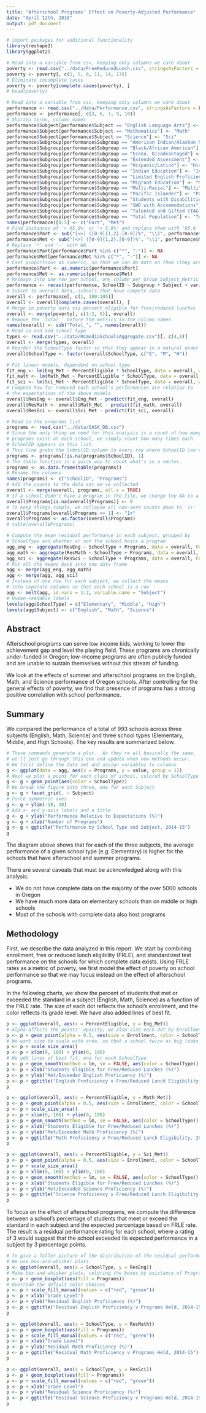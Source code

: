 ```yaml
---
title: "Afterschool Programs’ Effect on Poverty-Adjusted Performance"
date: "April 12th, 2016"
output: pdf_document
---
```


```r
# import packages for additional functionality
library(reshape2)
library(ggplot2)
```

```r
# Read into a variable from csv, keeping only columns we care about
poverty <- read.csv("../data/FreeReducedLunch.csv", stringsAsFactors = FALSE)
poverty <- poverty[, c(1, 5, 8, 11, 14, 17)]
# Eliminate incomplete cases
poverty <- poverty[complete.cases(poverty), ]
# head(poverty)
```

```r
# Read into a variable from csv, keeping only columns we care about
performance <- read.csv("../data/Performance.csv", stringsAsFactors = FALSE)
performance <- performance[, c(3, 6, 7, 9, 10)]
# Shorten terms, column names
performance$Subject[performance$Subject == "English Language Arts"] <- "Eng"
performance$Subject[performance$Subject == "Mathematics"] <- "Math"
performance$Subject[performance$Subject == "Science"] <- "Sci"
performance$Subgroup[performance$Subgroup == "American Indian/Alaskan Native"] <- "NaAmer"
performance$Subgroup[performance$Subgroup == "Black/African American"] <- "Black"
performance$Subgroup[performance$Subgroup == "Econo. Disadvantaged"] <- "EcoDis"
performance$Subgroup[performance$Subgroup == "Extended Assessment"] <- "ExAsmt"
performance$Subgroup[performance$Subgroup == "Hispanic/Latino"] <- "HisLat"
performance$Subgroup[performance$Subgroup == "Indian Education"] <- "IndEd"
performance$Subgroup[performance$Subgroup == "Limited English Proficient (LEP)"] <- "LimEng"
performance$Subgroup[performance$Subgroup == "Migrant Education"] <- "MigEdu"
performance$Subgroup[performance$Subgroup == "Multi-Racial"] <- "Multi"
performance$Subgroup[performance$Subgroup == "Pacific Islander"] <- "PacIsl"
performance$Subgroup[performance$Subgroup == "Students with Disabilities (SWD)"] <- "SWD" 
performance$Subgroup[performance$Subgroup == "SWD with Accommodations"] <- "SWDAcc" 
performance$Subgroup[performance$Subgroup == "Talented and Gifted (TAG)"] <- "TAG"
performance$Subgroup[performance$Subgroup == "Total Population"] <- "Total"
names(performance)[4:5] <- c("Part", "Met")
# Find instances of '> 95.0%' or '< 5.0%' and replace them with '95.0' and '5.0'
performance$Part <- sub("[<>] ([0-9]{1,2}.[0-9])%", "\\1", performance$Part)
performance$Met <- sub("[<>] ([0-9]{1,2}.[0-9])%", "\\1", performance$Met)
# Replace '*' and '-' with NA
performance$Part[performance$Part %in% c("*", "-")] <- NA
performance$Met[performance$Met %in% c("*", "-")] <- NA
# Cast proportions as numeric, so that we can do math on them (they are read in as strings)
performance$Part <- as.numeric(performance$Part)
performance$Met <- as.numeric(performance$Met)
# Reshape into one row per school, one column per Group_Subject_Metric combo (reshape2)
performance <- recast(performance, SchoolID ~ Subgroup + Subject + variable, id.var = 1:3)
# Subset to overall data, schools that have compete data
overall <- performance[, c(1, 100:105)]
overall <- overall[complete.cases(overall), ]
# Merge in poverty data via percent eligible for free/reduced lunches
overall <- merge(poverty[, c(1:2, 6)], overall)
# Remove the 'Total_' before the metrics in the column names
names(overall) <- sub("Total_", "", names(overall))
# Read in and add school type
types <- read.csv("../data/RCmediaSchoolsAggregate.csv")[, c(4,8)]
overall <- merge(types, overall)
# Reorder the SchoolType factor so that they appear in a natural order
overall$SchoolType <- factor(overall$SchoolType, c("E", "M", "H"))
```

```r
# Fit linear models, dependent on school type
fit_eng <- lm(Eng_Met ~ PercentEligible * SchoolType, data = overall, weights = Enrollment)
fit_math <- lm(Math_Met ~ PercentEligible * SchoolType, data = overall, weights = Enrollment)
fit_sci <- lm(Sci_Met ~ PercentEligible * SchoolType, data = overall, weights = Enrollment)
# Compute how far removed each school's performances are relative to
# the expectations of the above models
overall$ResEng <- overall$Eng_Met - predict(fit_eng, overall)
overall$ResMath <- overall$Math_Met - predict(fit_math, overall)
overall$ResSci <- overall$Sci_Met - predict(fit_sci, overall)
```

```r
# Read in the programs list
programs <- read.csv("../data/OASK_DB.csv")
# Since the only thing we need for this analysis is a count of how many
# programs exist at each school, we simply count how many times each
# SchoolID appears in this list.
# This line grabs the SchoolID column in every row where SchoolID isn't NA.
programs <- programs[!is.na(programs$SchoolID), 1]
# The table function is a quick way to count what's in a vector.
programs <- as.data.frame(table(programs))
# Rename the columns
names(programs) <- c("SchoolID", "Programs")
# Add the counts to the data set we've collected
overall <- merge(overall, programs, all.x = TRUE)
# If a school didn't have a program in the file, we change the NA to a 0
overall$Programs[is.na(overall$Programs)] <- 0
# To keep things simple, we collapse all non-zero counts down to '1+'
overall$Programs[overall$Programs >= 1] <- "1+"
overall$Programs <- as.factor(overall$Programs)
# table(overall$Programs)
```

```r
# Compute the mean residual performance in each subject, grouped by
# SchoolType and whether or not the school hosts a program
agg_eng <- aggregate(ResEng ~ SchoolType + Programs, data = overall, FUN = mean)
agg_math <- aggregate(ResMath ~ SchoolType + Programs, data = overall, FUN = mean)
agg_sci <- aggregate(ResSci ~ SchoolType + Programs, data = overall, FUN = mean)
# Put all the means back into one data frame
agg <- merge(agg_eng, agg_math)
agg <- merge(agg, agg_sci)
# Instead of one row for each subject, we collect the means
# into separate columns so that each school is a row
agg <- melt(agg, id.vars = 1:2, variable.name = "Subject")
# Human-readable labels
levels(agg$SchoolType) = c("Elementary", "Middle", "High")
levels(agg$Subject) <- c("English", "Math", "Science")
```

## Abstract

Afterschool programs can serve low income kids, working to lower the achievement gap and level the playing field.  These programs are chronically under-funded in Oregon; low-income programs are often publicly funded and are unable to sustain themselves without this stream of funding.

We look at the effects of summer and afterschool programs on the English, Math, and Science performance of Oregon schools.  After controlling for the general effects of poverty, we find that presence of programs has a strong positive correlation with school performance.

## Summary

We compared the performance of a total of 993 schools across three subjects (English, Math, Science) and three school types (Elementary, Middle, and High Schools).  The key results are summarized below.

```r
# These commands generate a plot.  As they're all basically the same,
# we'll just go through this one and update when new methods occur.
# We first define the data set and assign variables to columns
g <- ggplot(data = agg, aes(x = Programs, y = value, group = 1))
# Next we plot a point for each class of school, colored by SchoolType
g <- g + geom_point(aes(color = SchoolType))
# We break the figure into three, one for each Subject
g <- g + facet_grid(. ~ Subject)
# Force symmetric axes
g <- g + ylim(-10, 10)
# Add x- and y-axis labels and a title
g <- g + ylab("Performance Relative to Expectations (%)")
g <- g + xlab("Number of Programs")
g <- g + ggtitle("Performance by School Type and Subject, 2014-15")
g
```

The diagram above shows that for each of the three subjects, the average performance of a given school type (e.g. Elementary) is higher for the schools that have afterschool and summer programs.

There are several caveats that must be acknowledged along with this analysis:

 * We do not have complete data on the majority of the over 5000 schools in Oregon
 * We have much more data on elementary schools than on middle or high schools
 * Most of the schools with complete data also host programs

## Methodology

First, we describe the data analyzed in this report.  We start by combining enrollment, free or reduced lunch eligibility (FRLE), and standardized test performance on the schools for which complete data exists.  Using FRLE rates as a metric of poverty, we first model the effect of poverty on school performance so that we may focus instead on the effect of afterschool programs.

In the following charts, we show the percent of students that met or exceeded the standard in a subject (English, Math, Science) as a function of the FRLE rate.  The size of each dot reflects the school's enrollment, and the color reflects its grade level.  We have also added lines of best fit.

```r
p <- ggplot(overall, aes(x = PercentEligible, y = Eng_Met))
# Alpha affects the points' opacity; we also size each dot by Enrollment
p <- p + geom_point(alpha = 0.5, aes(size = Enrollment, color = SchoolType))
# We want size to scale with area, so that a school twice as big looks twice as big
p <- p + scale_size_area()
p <- p + xlim(0, 100) + ylim(0, 100)
# We add lines of best fit, one for each SchoolType
p <- p + geom_smooth(method = lm, se = FALSE, aes(color = SchoolType))
p <- p + xlab("Students Eligible for Free/Reduced Lunches (%)")
p <- p + ylab("Met/Exceeded English Proficiency (%)")
p <- p + ggtitle("English Proficiency v Free/Reduced Lunch Eligibility, 2014-15")
p
```

```r
p <- ggplot(overall, aes(x = PercentEligible, y = Math_Met))
p <- p + geom_point(alpha = 0.5, aes(size = Enrollment, color = SchoolType))
p <- p + scale_size_area()
p <- p + xlim(0, 100) + ylim(0, 100)
p <- p + geom_smooth(method = lm, se = FALSE, aes(color = SchoolType))
p <- p + xlab("Students Eligible for Free/Reduced Lunches (%)")
p <- p + ylab("Met/Exceeded Math Proficiency (%)")
p <- p + ggtitle("Math Proficiency v Free/Reduced Lunch Eligibility, 2014-15")
p
```

```r
p <- ggplot(overall, aes(x = PercentEligible, y = Sci_Met))
p <- p + geom_point(alpha = 0.5, aes(size = Enrollment, color = SchoolType))
p <- p + scale_size_area()
p <- p + xlim(0, 100) + ylim(0, 100)
p <- p + geom_smooth(method = lm, se = FALSE, aes(color = SchoolType))
p <- p + xlab("Students Eligible for Free/Reduced Lunches (%)")
p <- p + ylab("Met/Exceeded Science Proficiency (%)")
p <- p + ggtitle("Science Proficiency v Free/Reduced Lunch Eligibility, 2014-15")
p
```

To focus on the effect of afterschool programs, we compute the difference between a school's percentage of students that meet or exceed the standard in each subject and the expected percentage based on FRLE rate.  The result is a residual performance rating for each school, where a rating of 3 would suggest that the school exceeded its expected performance in a subject by 3 percentage points.

```r
# To give a fuller picture of the distribution of the residual performance data,
# We use box-and-whisker plots.
p <- ggplot(overall, aes(x = SchoolType, y = ResEng))
# Make box-and-whisker plots, coloring the boxes by existance of Programming
p <- p + geom_boxplot(aes(fill = Programs))
# Override the default color choices
p <- p + scale_fill_manual(values = c("red", "green"))
p <- p + xlab("Grade Level")
p <- p + ylab("Residual English Proficiency (%)")
p <- p + ggtitle("Residual English Proficiency v Programs Held, 2014-15")
p
```

```r
p <- ggplot(overall, aes(x = SchoolType, y = ResMath))
p <- p + geom_boxplot(aes(fill = Programs))
p <- p + scale_fill_manual(values = c("red", "green"))
p <- p + xlab("Grade Level")
p <- p + ylab("Residual Math Proficiency (%)")
p <- p + ggtitle("Residual Math Proficiency v Programs Held, 2014-15")
p
```

```r
p <- ggplot(overall, aes(x = SchoolType, y = ResSci))
p <- p + geom_boxplot(aes(fill = Programs))
p <- p + scale_fill_manual(values = c("red", "green"))
p <- p + xlab("Grade Level")
p <- p + ylab("Residual Science Proficiency (%)")
p <- p + ggtitle("Residual Science Proficiency v Programs Held, 2014-15")
p
```